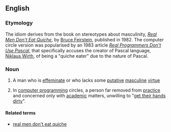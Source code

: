 ==English==

===Etymology===
The idiom derives from the book on stereotypes about masculinity, ''[[w:Real Men Don't Eat Quiche|Real Men Don't Eat Quiche]]'', by [[w:Bruce Feirstein|Bruce Feirstein]], published in 1982. The computer circle version was popularised by an 1983 article ''[[w:Real Programmers Don't Use Pascal|Real Programmers Don't Use Pascal]]'', that specifically accuses the creator of Pascal language, [[w:Niklaus Wirth|Niklaus Wirth]], of being a "quiche eater" due to the nature of Pascal.

===Noun===
{{en-noun|sg=[[quiche]]-[[eater]]}}

# {{idiom}} A man who is [[effeminate]] or who lacks some [[putative]] [[masculine]] [[virtue]] 
# {{computers|idiom|humorous}} In [[computer programming]] circles, a person far removed from [[practice]] and concerned only with [[academic]] matters, unwilling to "[[get one's hands dirty|get their hands dirty]]".

====Related terms====
*[[real men don't eat quiche]]